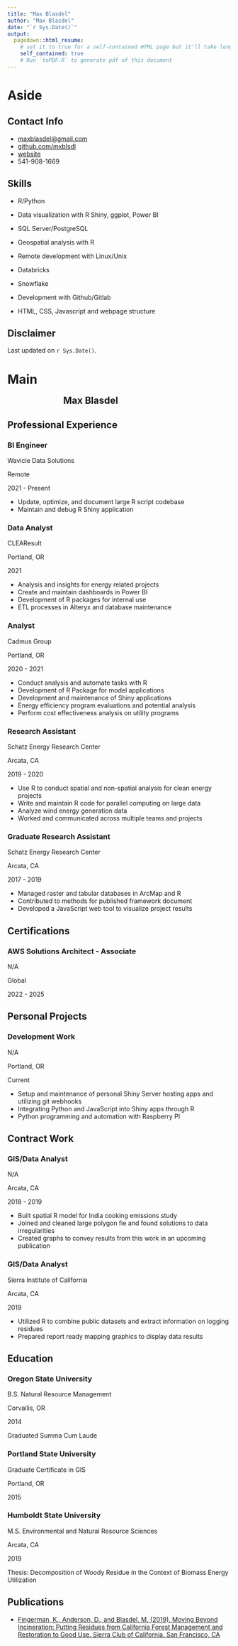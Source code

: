 ```yaml
---
title: "Max Blasdel"
author: "Max Blasdel"
date: "`r Sys.Date()`"
output:
  pagedown::html_resume:
    # set it to true for a self-contained HTML page but it'll take longer to render
    self_contained: true
    # Run `toPDF.R` to generate pdf of this document
---
```

<style>
#title {
  margin: auto;
  width: 50%;
}
</style>


# Aside

## Contact Info {#contact}

-   <i class="fa fa-envelope"></i> <maxblasdel@gmail.com>
-   <i class="fa fa-github"></i> [github.com/mxblsdl](https://github.com/mxblsdl)
-   <i class="fa fa-globe"></i> [website](https://www.maxblasdel.com)
-   <i class="fa fa-phone"></i> 541-908-1669

## Skills {#skills}

-   R/Python

-   Data visualization with R Shiny, ggplot, Power BI

-   SQL Server/PostgreSQL

-   Geospatial analysis with R

-   Remote development with Linux/Unix

-   Databricks

-   Snowflake

-   Development with Github/Gitlab

-   HTML, CSS, Javascript and webpage structure

## Disclaimer {#disclaimer}

Last updated on `r Sys.Date()`.

# Main

## Max Blasdel {#title}

<!-- ### Data Analyst {#job} -->

## Professional Experience {data-icon="user-tie"}

### BI Engineer

Wavicle Data Solutions

Remote

2021 - Present

- Update, optimize, and document large R script codebase 
- Maintain and debug R Shiny application 

### Data Analyst

CLEAResult

Portland, OR

2021

-   Analysis and insights for energy related projects
-   Create and maintain dashboards in Power BI
-   Development of R packages for internal use
-   ETL processes in Alteryx and database maintenance

### Analyst

Cadmus Group

Portland, OR

2020 - 2021

-   Conduct analysis and automate tasks with R
-   Development of R Package for model applications
-   Development and maintenance of Shiny applications
-   Energy efficiency program evaluations and potential analysis
-   Perform cost effectiveness analysis on utility programs

### Research Assistant

Schatz Energy Research Center

Arcata, CA

2019 - 2020

-   Use R to conduct spatial and non-spatial analysis for clean energy projects
-   Write and maintain R code for parallel computing on large data
-   Analyze wind energy generation data
-   Worked and communicated across multiple teams and projects

### Graduate Research Assistant

Schatz Energy Research Center

Arcata, CA

2017 - 2019

-   Managed raster and tabular databases in ArcMap and R
-   Contributed to methods for published framework document
-   Developed a JavaScript web tool to visualize project results

## Certifications {data-cicon="certificate"}

### AWS Solutions Architect - Associate 

N/A

Global

2022 - 2025

## Personal Projects {data-icon="code"}

### Development Work

N/A

Portland, OR

Current

-   Setup and maintenance of personal Shiny Server hosting apps and utilizing git webhooks
-   Integrating Python and JavaScript into Shiny apps through R
-   Python programming and automation with Raspberry PI

## Contract Work {data-icon="laptop"}

### GIS/Data Analyst

N/A

Arcata, CA

2018 - 2019

-   Built spatial R model for India cooking emissions study
-   Joined and cleaned large polygon fie and found solutions to data irregularities
-   Created graphs to convey results from this work in an upcoming publication

### GIS/Data Analyst

Sierra Institute of California

Arcata, CA

2019

-   Utilized R to combine public datasets and extract information on logging residues
-   Prepared report ready mapping graphics to display data results

## Education {data-icon="university" data-concise="true"}

### Oregon State University

B.S. Natural Resource Management

Corvallis, OR

2014

Graduated Summa Cum Laude

### Portland State University

Graduate Certificate in GIS

Portland, OR

2015

### Humboldt State University

M.S. Environmental and Natural Resource Sciences

Arcata, CA

2019

Thesis: Decomposition of Woody Residue in the Context of Biomass Energy Utilization

## Publications
- [Fingerman, K., Anderson, D., and Blasdel, M. (2019). Moving Beyond Incineration: Putting Residues from California Forest Management and Restoration to Good Use. Sierra Club of California. San Francisco, CA](https://www.sierraclub.org/sites/www.sierraclub.org/files/sce/sierra-club-california/PDFs/SCC_MovingBeyondIncineration.pdf)

